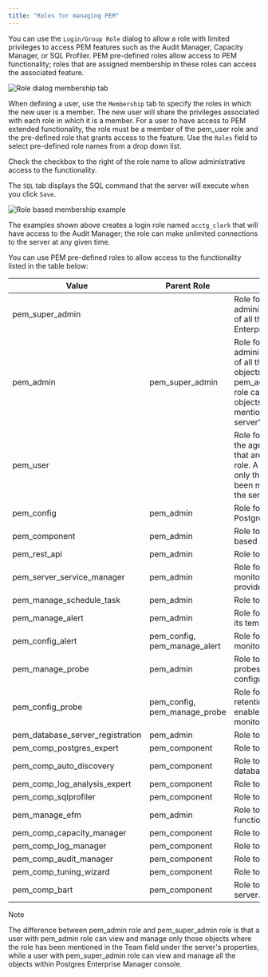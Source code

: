 ```yaml
---
title: "Roles for managing PEM"
---
```


<div id="pem_roles" class="registered_link"></div>


You can use the `Login/Group Role` dialog to allow a role with limited privileges to access PEM features such as the Audit Manager, Capacity Manager, or SQL Profiler. PEM pre-defined roles allow access to PEM functionality; roles that are assigned membership in these roles can access the associated feature.

![Role dialog membership tab](../images/role_dialog_membership.png)

When defining a user, use the `Membership` tab to specify the roles in which the new user is a member. The new user will share the privileges associated with each role in which it is a member. For a user to have access to PEM extended functionality, the role must be a member of the pem\_user role and the pre-defined role that grants access to the feature. Use the `Roles` field to select pre-defined role names from a drop down list.

Check the checkbox to the right of the role name to allow administrative access to the functionality.

The `SQL` tab displays the SQL command that the server will execute when you click `Save`.

![Role based membership example](../images/pem_roles_membership_example.png)

The examples shown above creates a login role named `acctg_clerk` that will have access to the Audit Manager; the role can make unlimited connections to the server at any given time.

You can use PEM pre-defined roles to allow access to the functionality listed in the table below:

| Value                               | Parent Role                     | Description                                                                                                                                                                                                                                                                                                 |
|-------------------------------------|---------------------------------|-------------------------------------------------------------------------------------------------------------------------------------------------------------------------------------------------------------------------------------------------------------------------------------------------------------|
| pem\_super\_admin                   |                                 | Role for administration/management/configuration of all the objects within Postgres Enterprise Manager console.                                                                                                                                                                                             |
| pem\_admin                          | pem\_super\_admin               | Role for administration/management/configuration of all the agents, servers, or monitored objects that are visible to a user having pem\_admin role. A user with pem\_admin role can view and manage only those objects where this role has been mentioned in the Team field under the server's properties. |
| pem\_user                           |                                 | Role for having read-only access to all the agents, servers, or monitored objects that are visible to a user having pem\_user role. A user with pem\_user role can view only those objects where this role has been mentioned in the Team field under the server's properties.                              |
| pem\_config                         | pem\_admin                      | Role for configuration management of Postgres Enterprise Manager.                                                                                                                                                                                                                                           |
| pem\_component                      | pem\_admin                      | Role to run/execute all wizard/dialog based components.                                                                                                                                                                                                                                                     |
| pem\_rest\_api                      | pem\_admin                      | Role to access the REST API.                                                                                                                                                                                                                                                                                |
| pem\_server\_service\_manager       | pem\_admin                      | Role for allowing to restart/reload the monitored database server (if server-id provided).                                                                                                                                                                                                                  |
| pem\_manage\_schedule\_task         | pem\_admin                      | Role to configure the schedule tasks.                                                                                                                                                                                                                                                                       |
| pem\_manage\_alert                  | pem\_admin                      | Role for managing/configuring alerts, and its templates.                                                                                                                                                                                                                                                    |
| pem\_config\_alert                  | pem\_config, pem\_manage\_alert | Role for configuring the alerts on any monitored objects.                                                                                                                                                                                                                                                   |
| pem\_manage\_probe                  | pem\_admin                      | Role to create, update, delete the custom probes, and change custom probe configuration.                                                                                                                                                                                                                    |
| pem\_config\_probe                  | pem\_config, pem\_manage\_probe | Role for probe configuration (history retention, execution frequency, enable/disble the probe) on all visible monitored objects.                                                                                                                                                                            |
| pem\_database\_server\_registration | pem\_admin                      | Role to register a database server.                                                                                                                                                                                                                                                                         |
| pem\_comp\_postgres\_expert         | pem\_component                  | Role to run the Postgres Expert.                                                                                                                                                                                                                                                                            |
| pem\_comp\_auto\_discovery          | pem\_component                  | Role to run the Auto discovery of a database server dialog.                                                                                                                                                                                                                                                 |
| pem\_comp\_log\_analysis\_expert    | pem\_component                  | Role to run the Log Analysis Expert.                                                                                                                                                                                                                                                                        |
| pem\_comp\_sqlprofiler              | pem\_component                  | Role to run the SQL Profiler.                                                                                                                                                                                                                                                                               |
| pem\_manage\_efm                    | pem\_admin                      | Role to manage Failover Manager functionalities.                                                                                                                                                                                                                                                            |
| pem\_comp\_capacity\_manager        | pem\_component                  | Role to run the Capacity Manager.                                                                                                                                                                                                                                                                           |
| pem\_comp\_log\_manager             | pem\_component                  | Role to run the Log Manager.                                                                                                                                                                                                                                                                                |
| pem\_comp\_audit\_manager           | pem\_component                  | Role to run the Audit Manager.                                                                                                                                                                                                                                                                              |
| pem\_comp\_tuning\_wizard           | pem\_component                  | Role to run the Tuning Wizard.                                                                                                                                                                                                                                                                              |
| pem\_comp\_bart                     | pem\_component                  | Role to configure and manage BART server.                                                                                                                                                                                                                                                                   |

<div class="note">

<div class="title">

Note

</div>

The difference between pem\_admin role and pem\_super\_admin role is that a user with pem\_admin role can view and manage only those objects where the role has been mentioned in the Team field under the server's properties, while a user with pem\_super\_admin role can view and manage all the objects within Postgres Enterprise Manager console.

</div>
